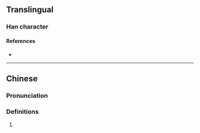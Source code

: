 {{character info/new}}
==Translingual==

===Han character===
{{Han char|rn=96|rad=玉|as=14|sn=18|four=|canj=MGSIT,MGSMT|ids=⿰𤣩監}}

====References====
* {{Han ref|kx=0744.140|dkj=21308|dj=1153.010|hdz=21143.030|uh=74BC|ud=29884}}

----

==Chinese==
{{zh-forms|s=𫞨}}

===Pronunciation===
{{zh-pron
|m=lán
}}

===Definitions===
{{zh-hanzi}}

# {{rfdef|zh}}